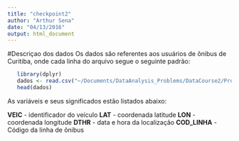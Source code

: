 ```yaml
---
title: "checkpoint2"
author: "Arthur Sena"
date: "04/13/2016"
output: html_document
---
```


#Descriçao dos dados
Os dados são referentes aos usuários de ônibus de Curitiba, onde cada linha do arquivo segue o seguinte padrão: 

```r
   library(dplyr)
   dados <- read.csv("~/Documents/DataAnalysis_Problems/DataCourse2/Problem4/dados.csv", dec=",")
   head(dados)
```

As variáveis e seus significados estão listados abaixo:

__VEIC__ - identificador do veículo
__LAT__ - coordenada latitude
__LON__ - coordenada longitude
__DTHR__ - data e hora da localização
__COD_LINHA__ - Código da linha de ônibus

